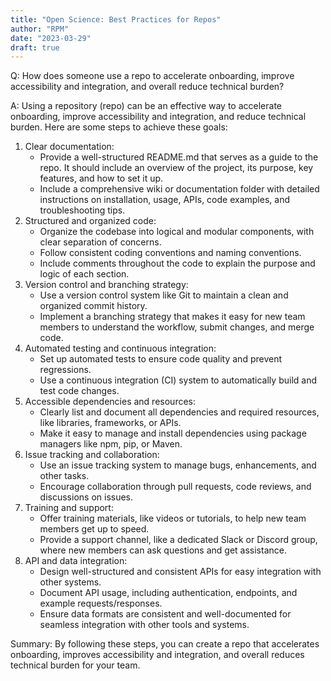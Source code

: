 ```yaml
---
title: "Open Science: Best Practices for Repos"
author: "RPM"
date: "2023-03-29"
draft: true
---
```


Q: How does someone use a repo to accelerate onboarding, improve accessibility and integration, and overall reduce technical burden?

A: Using a repository (repo) can be an effective way to accelerate onboarding, improve accessibility and integration, and reduce technical burden. Here are some steps to achieve these goals:

1. Clear documentation:
   - Provide a well-structured README.md that serves as a guide to the repo. It should include an overview of the project, its purpose, key features, and how to set it up.
   - Include a comprehensive wiki or documentation folder with detailed instructions on installation, usage, APIs, code examples, and troubleshooting tips.
2. Structured and organized code:
   - Organize the codebase into logical and modular components, with clear separation of concerns.
   - Follow consistent coding conventions and naming conventions.
   - Include comments throughout the code to explain the purpose and logic of each section.
3. Version control and branching strategy:
   - Use a version control system like Git to maintain a clean and organized commit history.
   - Implement a branching strategy that makes it easy for new team members to understand the workflow, submit changes, and merge code.
4. Automated testing and continuous integration:
   - Set up automated tests to ensure code quality and prevent regressions.
   - Use a continuous integration (CI) system to automatically build and test code changes.
5. Accessible dependencies and resources:
   - Clearly list and document all dependencies and required resources, like libraries, frameworks, or APIs.
   - Make it easy to manage and install dependencies using package managers like npm, pip, or Maven.
6. Issue tracking and collaboration:
   - Use an issue tracking system to manage bugs, enhancements, and other tasks.
   - Encourage collaboration through pull requests, code reviews, and discussions on issues.
7. Training and support:
   - Offer training materials, like videos or tutorials, to help new team members get up to speed.
   - Provide a support channel, like a dedicated Slack or Discord group, where new members can ask questions and get assistance.
8. API and data integration:
   - Design well-structured and consistent APIs for easy integration with other systems.
   - Document API usage, including authentication, endpoints, and example requests/responses.
   - Ensure data formats are consistent and well-documented for seamless integration with other tools and systems.

Summary: By following these steps, you can create a repo that accelerates onboarding, improves accessibility and integration, and overall reduces technical burden for your team.
